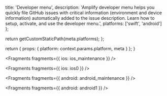 
  title: 'Developer menu',
  description:
    'Amplify developer menu helps you quickly file GitHub issues with critical information (environment and device information) automatically added to the issue description. Learn how to setup, activate, and use the developer menu.',
  platforms: ['swift', 'android']
};

  return getCustomStaticPath(meta.platforms);
};

  return {
    props: {
      platform: context.params.platform,
      meta
    }
  };
}


<Fragments fragments={{ ios: ios_maintenance }} />


<Fragments fragments={{ ios: ios0 }} />


<Fragments fragments={{ android: android_maintenance }} />


<Fragments fragments={{ android: android1 }} />
